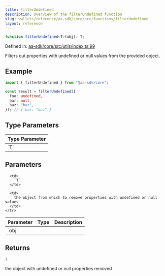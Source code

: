 ```yaml
---
title: filterUndefined
description: Overview of the filterUndefined function
slug: wallets/reference/aa-sdk/core/src/functions/filterUndefined
layout: reference
---
```


```ts
function filterUndefined<T>(obj): T;
```

Defined in: [aa-sdk/core/src/utils/index.ts:99](https://github.com/alchemyplatform/aa-sdk/blob/08da565ff1e1b5bcae4581d79993c4ed9e522c16/aa-sdk/core/src/utils/index.ts#L99)

Filters out properties with undefined or null values from the provided object.

## Example

```ts
import { filterUndefined } from "@aa-sdk/core";

const result = filterUndefined({
  foo: undefined,
  bar: null,
  baz: "baz",
}); // { baz: "baz" }
```

## Type Parameters

<table>
  <thead>
    <tr>
      <th align="left">Type Parameter</th>
    </tr>
  </thead>

  <tbody>
    <tr>
      <td>
        `T`
      </td>
    </tr>
  </tbody>
</table>

## Parameters

<table>
  <thead>
    <tr>
      <th align="left">Parameter</th>
      <th align="left">Type</th>
      <th align="left">Description</th>
    </tr>
  </thead>

  <tbody>
    <tr>
      <td>
        `obj`
      </td>

      <td>
        `T`
      </td>

      <td>
        the object from which to remove properties with undefined or null values
      </td>
    </tr>

  </tbody>
</table>

## Returns

`T`

the object with undefined or null properties removed
